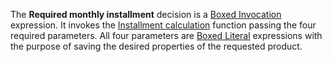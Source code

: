 
<Meta title="Use cases/Loan Originations/Required Monthly Installment" of={RequiredMonthlyInstallment} />

The **Required monthly installment** decision is a
[Boxed Invocation](/docs/boxed-expressions-invocation--overview) expression.
It invokes the [Installment calculation](/docs/use-cases-loan-originations-functions-installment-calculation--overview)
function passing the four required parameters. All four parameters are
[Boxed Literal](/docs/boxed-expressions-literal--overview) expressions with the purpose of
saving the desired properties of the requested product.

<Story of={RequiredMonthlyInstallment.Expression} />
